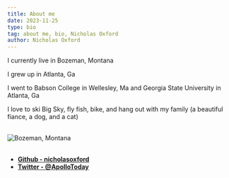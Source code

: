```yaml
---
title: About me
date: 2023-11-25
type: bio
tag: about me, bio, Nicholas Oxford
author: Nicholas Oxford
---
```

I currently live in Bozeman, Montana
<br />

I grew up in Atlanta, Ga
<br />

I went to Babson College in Wellesley, Ma and Georgia State University in Atlanta, Ga
<br />

I love to ski Big Sky, fly fish, bike, and hang out with my family (a beautiful fiance, a dog, and a cat)

<br/>

<div className="flex w-full justify-center">
    <img src="https://assets.nicholasoxford.com/big-sky-run.webp" alt="Bozeman, Montana" className="w-full max-h-96 object-cover rounded-sm " />
</div>
<br/>

- **[Github - nicholasoxford](https://github.com/nicholasoxford)**
- **[Twitter - @ApolloToday](https://twitter.com/ApolloToday)**
